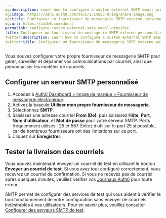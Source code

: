 ```yaml
---
og:description: Learn how to configure a custom external SMTP email provider.
og:image: https://cdn2.auth0.com/docs/1.14553.0/img/share-image.png
og:title: Configurer un fournisseur de messagerie SMTP externe personnalisé
og:url: https://auth0.com/docs/
permalink: configure-custom-external-smtp-email-provider
title: Configurer un fournisseur de messagerie SMTP externe personnalisé
twitter:description: Learn how to configure a custom external SMTP email provider.
twitter:title: Configurer un fournisseur de messagerie SMTP externe personnalisé
---
```


Vous pouvez configurer votre propre fournisseur de messagerie SMTP pour gérer, surveiller et dépanner vos communications par courriel, ainsi que personnaliser les modèles de courriels.



## Configurer un serveur SMTP personnalisé

1. Accédez à [Auth0 Dashboard > Image de marque > Fournisseur de messagerie électronique](%24%7Bmanage_url%7D/#/templates/provider).
2. Activez la bascule **Utiliser mon propre fournisseur de messagerie**.
3. Sélectionnez **SMTP**.
4. Saisissez une adresse courriel **From (De)**, puis saisissez **Hôte**, **Port**, **Nom d’utilisateur**, et **Mot de passe** pour votre serveur SMTP. Ports fréquemment utilisés : 25 et 587. Évitez d’utiliser le port 25 si possible, car de nombreux fournisseurs ont des limitations sur ce port.
5. Cliquez sur **Enregistrer**.

## Tester la livraison des courriels

Vous pouvez maintenant envoyer un courriel de test en utilisant le bouton **Envoyer un courriel de test**. Si vous avez tout configuré correctement, vous recevrez un courriel de confirmation. Si vous ne recevez pas de courriel après quelques minutes, veuillez vérifier vos [Journaux Auth0](%24%7Bmanage_url%7D/#/logs) pour toute erreur.

SMTP permet de configurer des services de test qui vous aident à vérifier le bon fonctionnement de votre configuration sans envoyer de courriels indésirables à vos utilisateurs. Pour en savoir plus, veuillez consulter [Configurer des serveurs SMTP de test](/email/testing).